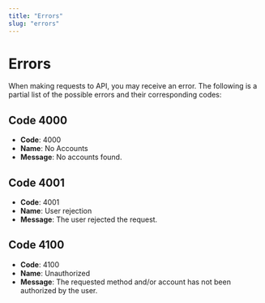 ```yaml
---
title: "Errors"
slug: "errors"
---
```


# Errors

When making requests to <CompanyName /> API, you may receive an error. The following is a partial list of the possible errors and their corresponding codes:

## Code 4000

- **Code**: 4000
- **Name**: No Accounts
- **Message**: No accounts found.

## Code 4001

- **Code**: 4001
- **Name**: User rejection
- **Message**: The user rejected the request.

## Code 4100

- **Code**: 4100
- **Name**: Unauthorized
- **Message**: The requested method and/or account has not been authorized by the user.
